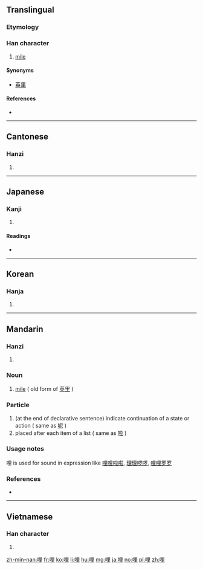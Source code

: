 ==Translingual==

===Etymology===
{{Han compound|口|里|c1=s|c2=p|ls=psc}}

===Han character===
{{Han char|rn=30|rad=口|as=07|sn=10|four=66014|canj=RWG|ids=⿰口里}}

# [[mile]]

====Synonyms====
* [[英里]]

====References====
* {{Han ref|kx=0190.160|dkj=03649|dj=0409.320|hdz=10629.030|uh=54E9|ud=21737|bh=ADF9|bd=44537}}

----

==Cantonese==

===Hanzi===
{{yue-hanzi|jyut=[[le1]], [[lei5]], [[li1]]|y=le1, lei5, li1}}

# {{defn|lang=yue|sort=口07}}

----

==Japanese==

===Kanji===
{{ja-kanji|grade=n|rs=口07}}

# {{defn|lang=ja|sort=口07}}

====Readings====
* {{ja-readings|on=[[り]] (ri)|kun=[[わい]] (wai), [[マイル]] (mairu)}}

----

==Korean==

===Hanja===
{{ko-hanja|hangeul=리|rv=ri|mr=ri}}

# {{defn|lang=ko|sort=口07}}

----

==Mandarin==

===Hanzi===
{{cmn-hanzi|pin=[[lī]] ([[li1]])|wg=li<sup>1</sup>}}

# {{defn|lang=cmn|sort=口07}}

===Noun===
{{cmn-noun|ts|pin=lǐ|pint=li3}}

# [[mile]] ( old form of [[英里]] )

===Particle===
{{cmn-part|ts|pin=li|pint=li5}}

# (at the end of declarative sentence) indicate continuation of a state or action ( same as [[呢]] )
# placed after each item of a list ( same as [[啦]] )

===Usage notes===
哩 is used for sound in expression like [[哩哩啦啦]], [[理理啰啰]], [[哩哩罗罗]]

===References===
* {{cite web
| url = http://www.mdbg.net/chindict/chindict.php?page=worddict&wdrst=0&wdqb=哩
| title = 哩
| work = MDBG English to Chinese dictionary ( Based on CC-CEDICT )
| language = Mandarin/English
| accessdate = 2014-03-03}}

----

==Vietnamese==

===Han character===
{{vi-hantu|[[lý]], [[ré]], [[lí]], [[rí]]|rs=口07}}

# {{defn|lang=vi|sort=口07}}

[[zh-min-nan:哩]]
[[fr:哩]]
[[ko:哩]]
[[li:哩]]
[[hu:哩]]
[[mg:哩]]
[[ja:哩]]
[[no:哩]]
[[pl:哩]]
[[zh:哩]]